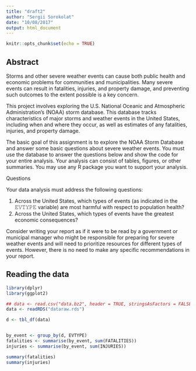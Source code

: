 ```yaml
---
title: "draft2"
author: "Sergii Sorokolat"
date: "10/08/2017"
output: html_document
---
```


```r
knitr::opts_chunk$set(echo = TRUE)
```

## Abstract

Storms and other severe weather events can cause both public health and economic problems for communities and municipalities. Many severe events can result in fatalities, injuries, and property damage, and preventing such outcomes to the extent possible is a key concern.

This project involves exploring the U.S. National Oceanic and Atmospheric Administration's (NOAA) storm database. This database tracks characteristics of major storms and weather events in the United States, including when and where they occur, as well as estimates of any fatalities, injuries, and property damage.


The basic goal of this assignment is to explore the NOAA Storm Database and answer some basic questions about severe weather events. You must use the database to answer the questions below and show the code for your entire analysis. Your analysis can consist of tables, figures, or other summaries. You may use any R package you want to support your analysis.

Questions

Your data analysis must address the following questions:

1. Across the United States, which types of events (as indicated in the 𝙴𝚅𝚃𝚈𝙿𝙴 variable) are most harmful with respect to population health?  
2. Across the United States, which types of events have the greatest economic consequences?  


Consider writing your report as if it were to be read by a government or municipal manager who might be responsible for preparing for severe weather events and will need to prioritize resources for different types of events. However, there is no need to make any specific recommendations in your report.


## Reading the data

```r

library(dplyr)
library(ggplot2)

## data <- read.csv("data.bz2", header = TRUE, stringsAsFactors = FALSE)
data <- readRDS("dataraw.rds")

d <- tbl_df(data)


by_event <- group_by(d, EVTYPE)
fatalities <- summarise(by_event, sum(FATALITIES))
injuries <- summarise(by_event, sum(INJURIES))

summary(fatalities)
summary(injuries)
```

